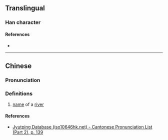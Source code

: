 {{character info/new}}
==Translingual==

===Han character===
{{Han char|rn=85|rad=水|as=07|sn=10|four=|canj=EBCJ|ids=⿰氵罕}}

====References====
* {{Han ref|kx=0624.190|dkj=17483|dj=1022.040|hdz=31635.010|uh=6D6B|ud=28011}}

----

==Chinese==
{{zh-forms}}

===Pronunciation===
{{zh-pron
|m=hǎn
|c=hon2
|mc=
|oc=
|ma=
|cat=pn
}}

===Definitions===
{{zh-hanzi}}

# [[name]] of a [[river]]

====References====
*[http://www.iso10646hk.net/jp/document/download.jsp Jyutping Database (iso10646hk.net) - Cantonese Pronunciation List (Part 2), p. 139]